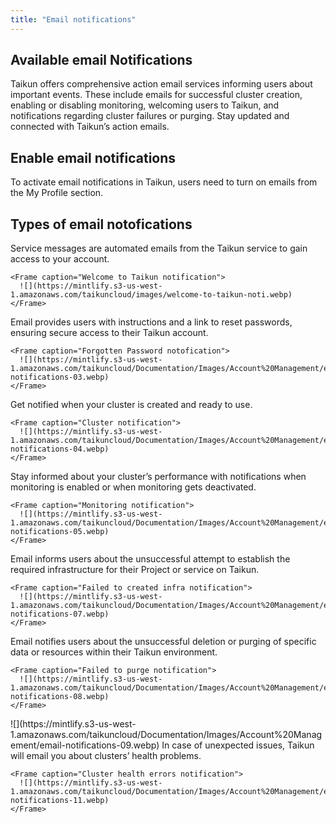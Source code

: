 ```yaml
---
title: "Email notifications"
---
```


## Available email Notifications

Taikun offers comprehensive action email services informing users about important events. These include emails for successful cluster creation, enabling or disabling monitoring, welcoming users to Taikun, and notifications regarding cluster failures or purging. Stay updated and connected with Taikun’s action emails.

## Enable email notifications

To activate email notifications in Taikun, users need to turn on emails from the My Profile section.

## Types of email notofications

<AccordionGroup>
  <Accordion title="Service messages" icon="message">
    Service messages are automated emails from the Taikun service to gain access to your account.

    <Frame caption="Welcome to Taikun notification">
      ![](https://mintlify.s3-us-west-1.amazonaws.com/taikuncloud/images/welcome-to-taikun-noti.webp)
    </Frame>
  </Accordion>

  <Accordion title="Forgotten password" icon="lock">
    Email provides users with instructions and a link to reset passwords, ensuring secure access to their Taikun account.

    <Frame caption="Forgotten Password notofication">
      ![](https://mintlify.s3-us-west-1.amazonaws.com/taikuncloud/Documentation/Images/Account%20Management/email-notifications-03.webp)
    </Frame>
  </Accordion>

  <Accordion title="Cluster creation" icon="plus">
    Get notified when your cluster is created and ready to use.

    <Frame caption="Cluster notification">
      ![](https://mintlify.s3-us-west-1.amazonaws.com/taikuncloud/Documentation/Images/Account%20Management/email-notifications-04.webp)
    </Frame>
  </Accordion>

  <Accordion title="Monitoring configuration" icon="tv">
    Stay informed about your cluster’s performance with notifications when monitoring is enabled or when monitoring gets deactivated.

    <Frame caption="Monitoring notification">
      ![](https://mintlify.s3-us-west-1.amazonaws.com/taikuncloud/Documentation/Images/Account%20Management/email-notifications-05.webp)
    </Frame>
  </Accordion>

  <Accordion title="Failed to created infrastructure" icon="circle-exclamation">
    Email informs users about the unsuccessful attempt to establish the required infrastructure for their Project or service on Taikun.

    <Frame caption="Failed to created infra notification">
      ![](https://mintlify.s3-us-west-1.amazonaws.com/taikuncloud/Documentation/Images/Account%20Management/email-notifications-07.webp)
    </Frame>
  </Accordion>

  <Accordion title="Failed to purge" icon="triangle-exclamation">
    Email notifies users about the unsuccessful deletion or purging of specific data or resources within their Taikun environment.

    <Frame caption="Failed to purge notification">
      ![](https://mintlify.s3-us-west-1.amazonaws.com/taikuncloud/Documentation/Images/Account%20Management/email-notifications-08.webp)
    </Frame>
  </Accordion>

  <Accordion title="Enabling Policy" icon="square-check">
    <Frame caption="Enabling Policy notification">
      ![](https://mintlify.s3-us-west-1.amazonaws.com/taikuncloud/Documentation/Images/Account%20Management/email-notifications-09.webp)
    </Frame>
  </Accordion>

  <Accordion title="Cluster health errors" icon="exclamation">
    In case of unexpected issues, Taikun will email you about clusters’ health problems.

    <Frame caption="Cluster health errors notification">
      ![](https://mintlify.s3-us-west-1.amazonaws.com/taikuncloud/Documentation/Images/Account%20Management/email-notifications-11.webp)
    </Frame>
  </Accordion>
</AccordionGroup>